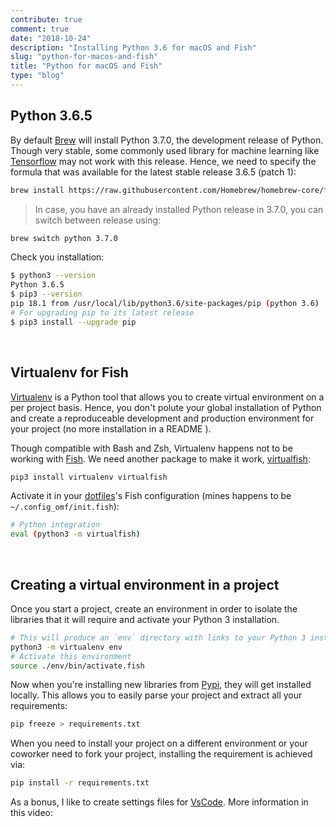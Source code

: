 ```yaml
---
contribute: true
comment: true
date: "2018-10-24"
description: "Installing Python 3.6 for macOS and Fish"
slug: "python-for-macos-and-fish"
title: "Python for macOS and Fish"
type: "blog"
---
```


## Python 3.6.5
By default [Brew](https://brew.sh/) will install Python 3.7.0, the development release of Python. Though very stable,
some commonly used library for machine learning like [Tensorflow](https://www.tensorflow.org/) may not work with this release.
Hence, we need to specify the formula that was available for the latest stable release 3.6.5 (patch 1):

```bash
brew install https://raw.githubusercontent.com/Homebrew/homebrew-core/f2a764ef944b1080be64bd88dca9a1d80130c558/Formula/python.rb
```

> In case, you have an already installed Python release in 3.7.0, you can switch between release using:
  ```bash
  brew switch python 3.7.0
  ```

Check you installation:
```bash
$ python3 --version
Python 3.6.5
$ pip3 --version
pip 18.1 from /usr/local/lib/python3.6/site-packages/pip (python 3.6)
# For upgrading pip to its latest release
$ pip3 install --upgrade pip
```
<br />

## Virtualenv for Fish
[Virtualenv](https://docs.python-guide.org/dev/virtualenvs/#lower-level-virtualenv) is a Python tool
that allows you to create virtual environment on a per project basis. Hence, you don't polute your global
installation of Python and create a reproduceable development and production environment for your project
(no more installation in a README <Emoji text=":wink:" />).

Though compatible with Bash and Zsh, Virtualenv happens not to be working with [Fish](https://fishshell.com/).
We need another package to make it work, [virtualfish](https://github.com/adambrenecki/virtualfish):
```bash
pip3 install virtualenv virtualfish
```

Activate it in your [dotfiles](https://github.com/PEM--/dotfiles/blob/master/config_omf/init.fish)'s Fish configuration
(mines happens to be `~/.config_omf/init.fish`):
```bash
# Python integration
eval (python3 -m virtualfish)
```
<br />

## Creating a virtual environment in a project
Once you start a project, create an environment in order to isolate the libraries that it will require
and activate your Python 3 installation.

```bash
# This will produce an `env` directory with links to your Python 3 installation
python3 -m virtualenv env
# Activate this environment
source ./env/bin/activate.fish
```

Now when you're installing new libraries from [Pypi](https://pypi.org/), they will get installed locally.
This allows you to easily parse your project and extract all your requirements:

```bash
pip freeze > requirements.txt
```

When you need to install your project on a different environment or your coworker need to fork your project,
installing the requirement is achieved via:
```bash
pip install -r requirements.txt
```

As a bonus, I like to create settings files for [VsCode](https://code.visualstudio.com/).
More information in this video:
<Player url='TILIcrrVABg' />